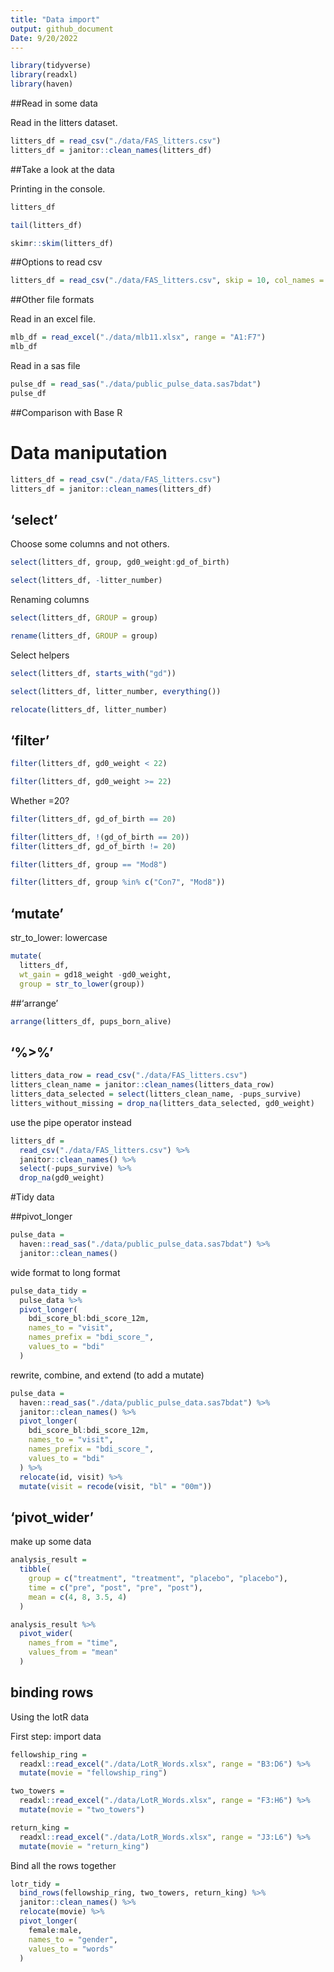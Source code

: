 ```yaml
---
title: "Data import"
output: github_document
Date: 9/20/2022
---
```



```r
library(tidyverse)
library(readxl)
library(haven)
```

##Read in some data

Read in the litters dataset.

```r
litters_df = read_csv("./data/FAS_litters.csv")
litters_df = janitor::clean_names(litters_df)
```

##Take a look at the data

Printing in the console.

```r
litters_df 
```

```r
tail(litters_df) 
```

```r
skimr::skim(litters_df)
```

##Options to read csv

```r
litters_df = read_csv("./data/FAS_litters.csv", skip = 10, col_names = FALSE)
```

##Other file formats

Read in an excel file.

```r
mlb_df = read_excel("./data/mlb11.xlsx", range = "A1:F7")
mlb_df
```

Read in a sas file

```r
pulse_df = read_sas("./data/public_pulse_data.sas7bdat")
pulse_df
```

##Comparison with Base R



# Data maniputation

```r
litters_df = read_csv("./data/FAS_litters.csv")
litters_df = janitor::clean_names(litters_df)
```

## 'select'

Choose some columns and not others.

```r
select(litters_df, group, gd0_weight:gd_of_birth)
```

```r
select(litters_df, -litter_number)
```

Renaming columns

```r
select(litters_df, GROUP = group)
```

```r
rename(litters_df, GROUP = group)
```

Select helpers

```r
select(litters_df, starts_with("gd"))
```

```r
select(litters_df, litter_number, everything())
```

```r
relocate(litters_df, litter_number)
```

## 'filter'

```r
filter(litters_df, gd0_weight < 22)
```

```r
filter(litters_df, gd0_weight >= 22)
```

Whether =20?
```r
filter(litters_df, gd_of_birth == 20)
```

```r
filter(litters_df, !(gd_of_birth == 20))
filter(litters_df, gd_of_birth != 20)
```

```r
filter(litters_df, group == "Mod8")
```

```r
filter(litters_df, group %in% c("Con7", "Mod8"))
```

## 'mutate'

str_to_lower: lowercase

```r
mutate(
  litters_df, 
  wt_gain = gd18_weight -gd0_weight,
  group = str_to_lower(group))
```

##'arrange'

```r
arrange(litters_df, pups_born_alive)
```

## '%>%'

```r
litters_data_row = read_csv("./data/FAS_litters.csv")
litters_clean_name = janitor::clean_names(litters_data_row)
litters_data_selected = select(litters_clean_name, -pups_survive)
litters_without_missing = drop_na(litters_data_selected, gd0_weight)
```

use the pipe operator instead

```r
litters_df =
  read_csv("./data/FAS_litters.csv") %>% 
  janitor::clean_names() %>% 
  select(-pups_survive) %>% 
  drop_na(gd0_weight)
```



#Tidy data

##pivot_longer

```r
pulse_data = 
  haven::read_sas("./data/public_pulse_data.sas7bdat") %>% 
  janitor::clean_names()
```

wide format to long format

```r
pulse_data_tidy =
  pulse_data %>% 
  pivot_longer(
    bdi_score_bl:bdi_score_12m,
    names_to = "visit",
    names_prefix = "bdi_score_",
    values_to = "bdi"
  )
```

rewrite, combine, and extend (to add a mutate)

```r
pulse_data = 
  haven::read_sas("./data/public_pulse_data.sas7bdat") %>% 
  janitor::clean_names() %>% 
  pivot_longer(
    bdi_score_bl:bdi_score_12m,
    names_to = "visit",
    names_prefix = "bdi_score_",
    values_to = "bdi"
  ) %>% 
  relocate(id, visit) %>%
  mutate(visit = recode(visit, "bl" = "00m"))
```

## 'pivot_wider'

make up some data

```r
analysis_result = 
  tibble(
    group = c("treatment", "treatment", "placebo", "placebo"),
    time = c("pre", "post", "pre", "post"),
    mean = c(4, 8, 3.5, 4)
  )

analysis_result %>% 
  pivot_wider(
    names_from = "time",
    values_from = "mean"
  )
```

## binding rows

Using the lotR data

First step: import data

```r
fellowship_ring = 
  readxl::read_excel("./data/LotR_Words.xlsx", range = "B3:D6") %>% 
  mutate(movie = "fellowship_ring")

two_towers = 
  readxl::read_excel("./data/LotR_Words.xlsx", range = "F3:H6") %>% 
  mutate(movie = "two_towers")

return_king = 
  readxl::read_excel("./data/LotR_Words.xlsx", range = "J3:L6") %>% 
  mutate(movie = "return_king")
```

Bind all the rows together

```r
lotr_tidy =
  bind_rows(fellowship_ring, two_towers, return_king) %>% 
  janitor::clean_names() %>% 
  relocate(movie) %>% 
  pivot_longer(
    female:male,
    names_to = "gender",
    values_to = "words"
  )
```


